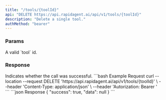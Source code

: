 ```yaml
---
title: "/tools/{toolId}"
api: "DELETE https://api.rapidagent.ai/api/v1/tools/{toolId}"
description: "Delete a single tool."
authMethod: "bearer"
---
```


### Params

<ParamField path="toolId" required type="string">
  A valid `tool` id.
</ParamField>

### Response

<ResponseField name="success" type="boolean">
  Indicates whether the call was successful.
</ResponseField>

<RequestExample>
```bash Example Request
curl --location --request DELETE 'https://api.rapidagent.ai/api/v1/tools/{toolId}' \
--header 'Content-Type: application/json' \
--header 'Autorization: Bearer <token>'
```
</RequestExample>

<ResponseExample>
```json Response
{
  "success": true,
  "data": null
}
```
</ResponseExample>
